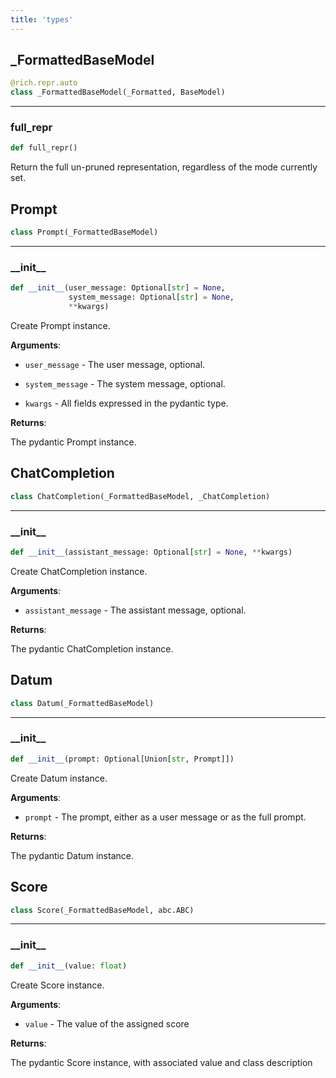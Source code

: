 ```yaml
---
title: 'types'
---
```


<a id="types._FormattedBaseModel"></a>

## \_FormattedBaseModel

```python
@rich.repr.auto
class _FormattedBaseModel(_Formatted, BaseModel)
```

<a id="types._FormattedBaseModel.full_repr"></a>

---

### full\_repr

```python
def full_repr()
```

Return the full un-pruned representation, regardless of the mode currently set.

<a id="types.Prompt"></a>

## Prompt

```python
class Prompt(_FormattedBaseModel)
```

<a id="types.Prompt.__init__"></a>

---

### \_\_init\_\_

```python
def __init__(user_message: Optional[str] = None,
             system_message: Optional[str] = None,
             **kwargs)
```

Create Prompt instance.

**Arguments**:

- `user_message` - The user message, optional.
  
- `system_message` - The system message, optional.
  
- `kwargs` - All fields expressed in the pydantic type.
  

**Returns**:

  The pydantic Prompt instance.

<a id="types.ChatCompletion"></a>

## ChatCompletion

```python
class ChatCompletion(_FormattedBaseModel, _ChatCompletion)
```

<a id="types.ChatCompletion.__init__"></a>

---

### \_\_init\_\_

```python
def __init__(assistant_message: Optional[str] = None, **kwargs)
```

Create ChatCompletion instance.

**Arguments**:

- `assistant_message` - The assistant message, optional.
  

**Returns**:

  The pydantic ChatCompletion instance.

<a id="types.Datum"></a>

## Datum

```python
class Datum(_FormattedBaseModel)
```

<a id="types.Datum.__init__"></a>

---

### \_\_init\_\_

```python
def __init__(prompt: Optional[Union[str, Prompt]])
```

Create Datum instance.

**Arguments**:

- `prompt` - The prompt, either as a user message or as the full prompt.
  

**Returns**:

  The pydantic Datum instance.

<a id="types.Score"></a>

## Score

```python
class Score(_FormattedBaseModel, abc.ABC)
```

<a id="types.Score.__init__"></a>

---

### \_\_init\_\_

```python
def __init__(value: float)
```

Create Score instance.

**Arguments**:

- `value` - The value of the assigned score
  

**Returns**:

  The pydantic Score instance, with associated value and class description

<a id="__init__"></a>
